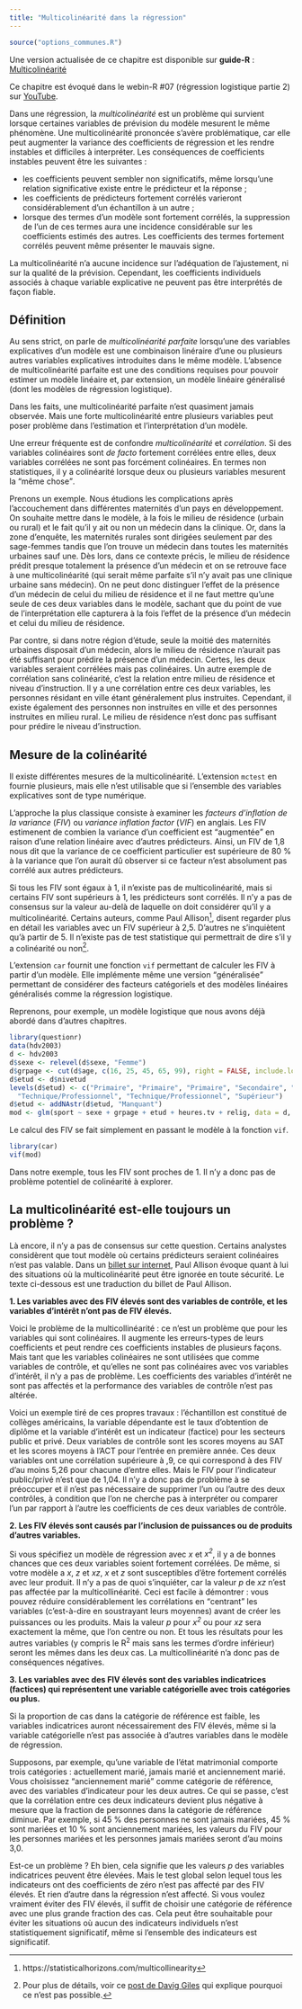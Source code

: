 ```yaml
---
title: "Multicolinéarité dans la régression"
---
```


```r
source("options_communes.R")
```

<div class="guide-R">
Une version actualisée de ce chapitre est disponible sur **guide-R** : [Multicolinéarité](https://larmarange.github.io/guide-R/analyses/multicolinearite.html)
</div>

<div class="webin-R">
Ce chapitre est évoqué dans le webin-R #07 (régression logistique partie 2) sur [YouTube](https://youtu.be/BUo9i7XTLYQ).
</div>

Dans une régression, la <dfn>multicolinéarité</dfn><dfn data-index="colinéarité"></dfn> est un problème qui survient lorsque certaines variables de prévision du modèle mesurent le même phénomène. Une multicolinéarité prononcée s'avère problématique, car elle peut augmenter la variance des coefficients de régression et les rendre instables et difficiles à interpréter. Les conséquences de coefficients instables peuvent être les suivantes :

- les coefficients peuvent sembler non significatifs, même lorsqu'une relation significative existe entre le prédicteur et la réponse ;
- les coefficients de prédicteurs fortement corrélés varieront considérablement d'un échantillon à un autre ;
- lorsque des termes d'un modèle sont fortement corrélés, la suppression de l'un de ces termes aura une incidence considérable sur les coefficients estimés des autres. Les coefficients des termes fortement corrélés peuvent même présenter le mauvais signe.

La multicolinéarité n'a aucune incidence sur l'adéquation de l'ajustement, ni sur la qualité de la prévision. Cependant, les coefficients individuels associés à chaque variable explicative ne peuvent pas être interprétés de façon fiable.

## Définition

Au sens strict, on parle de <dfn>multicolinéarité parfaite</dfn> lorsqu'une des variables explicatives d'un modèle est une combinaison linéraire d'une ou plusieurs autres variables explicatives introduites dans le même modèle. L'absence de multicolinéarité parfaite est une des conditions requises pour pouvoir estimer un modèle linéaire et, par extension, un modèle linéaire généralisé (dont les modèles de régression logistique).

Dans les faits, une multicolinéarité parfaite n'est quasiment jamais observée. Mais une forte multicolinéarité entre plusieurs variables peut poser problème dans l'estimation et l'interprétation d'un modèle.

Une erreur fréquente est de confondre <dfn>multicolinéarité</dfn> et <dfn>corrélation</dfn>. Si des variables colinéaires sont *de facto* fortement corrélées entre elles, deux variables corrélées ne sont pas forcément colinéaires. En termes non statistiques, il y a colinéarité lorsque deux ou plusieurs variables mesurent la <q>même chose</q>.

Prenons un exemple. Nous étudions les complications après l'accouchement dans différentes maternités d'un pays en développement. On souhaite mettre dans le modèle, à la fois le milieu de résidence (urbain ou rural) et le fait qu'il y ait ou non un médecin dans la clinique. Or, dans la zone d'enquête, les maternités rurales sont dirigées seulement par des sage-femmes tandis que l'on trouve un médecin dans toutes les maternités urbaines sauf une. Dès lors, dans ce contexte précis, le milieu de résidence prédit presque totalement la présence d'un médecin et on se retrouve face à une multicolinéarité (qui serait même parfaite s'il n'y avait pas une clinique urbaine sans médecin). On ne peut donc distinguer l'effet de la présence d'un médecin de celui du milieu de résidence et il ne faut mettre qu'une seule de ces deux variables dans le modèle, sachant que du point de vue de l'interprétation elle capturera à la fois l'effet de la présence d'un médecin et celui du milieu de résidence.

Par contre, si dans notre région d'étude, seule la moitié des maternités urbaines disposait d'un médecin, alors le milieu de résidence n'aurait pas été suffisant pour prédire la présence d'un médecin. Certes, les deux variables seraient corrélées mais pas colinéaires. Un autre exemple de corrélation sans colinéarité, c'est la relation entre milieu de résidence et niveau d'instruction. Il y a une corrélation entre ces deux variables, les personnes résidant en ville étant généralement plus instruites. Cependant, il existe également des personnes non instruites en ville et des personnes instruites en milieu rural. Le milieu de résidence n'est donc pas suffisant pour prédire le niveau d'instruction.

## Mesure de la colinéarité

Il existe différentes mesures de la multicolinéarité. L'extension `mctest`{.pkg} en fournie plusieurs, mais elle n'est utilisable que si l'ensemble des variables explicatives sont de type numérique.

L'approche la plus classique consiste à examiner les <dfn>facteurs d'inflation de la variance</dfn> (<dfn>FIV</dfn>) ou <dfn lang="en">variance inflation factor</dfn> (<dfn lang="en">VIF</dfn>) en anglais. Les FIV estimenent de combien la variance d'un coefficient est <q>augmentée</q> en raison d'une relation linéaire avec d'autres prédicteurs. Ainsi, un FIV de 1,8 nous dit que la variance de ce coefficient particulier est supérieure de 80 % à la variance que l'on aurait dû observer si ce facteur n'est absolument pas corrélé aux autres prédicteurs.

Si tous les FIV sont égaux à 1, il n'existe pas de multicolinéarité, mais si certains FIV sont supérieurs à 1, les prédicteurs sont corrélés. Il n'y a pas de consensus sur la valeur au-delà de laquelle on doit considérer qu'il y a multicolinéarité. Certains auteurs, comme Paul Allison^[https://statisticalhorizons.com/multicollinearity], disent regarder plus en détail les variables avec un FIV supérieur à 2,5. D'autres ne s'inquiètent qu'à partir de 5. Il n'existe pas de test statistique qui permettrait de dire s'il y a colinéarité ou non^[Pour plus de détails, voir ce [post de Davig Giles](http://davegiles.blogspot.be/2013/06/can-you-actually-test-for.html) qui explique pourquoi ce n'est pas possible.].

L'extension `car`{.pkg} fournit une fonction `vif`{data-pkg="car"} permettant de calculer les FIV à partir d'un modèle. Elle implémente même une version <q>généralisée</q> permettant de considérer des facteurs catégoriels et des modèles linéaires généralisés comme la régression logistique.

Reprenons, pour exemple, un modèle logistique que nous avons déjà abordé dans d'autres chapitres.

```r
library(questionr)
data(hdv2003)
d <- hdv2003
d$sexe <- relevel(d$sexe, "Femme")
d$grpage <- cut(d$age, c(16, 25, 45, 65, 99), right = FALSE, include.lowest = TRUE)
d$etud <- d$nivetud
levels(d$etud) <- c("Primaire", "Primaire", "Primaire", "Secondaire", "Secondaire", 
  "Technique/Professionnel", "Technique/Professionnel", "Supérieur")
d$etud <- addNAstr(d$etud, "Manquant")
mod <- glm(sport ~ sexe + grpage + etud + heures.tv + relig, data = d, family = binomial())
```

Le calcul des FIV se fait simplement en passant le modèle à la fonction `vif`{data-pkg="car"}.

```r
library(car)
vif(mod)
```

Dans notre exemple, tous les FIV sont proches de 1. Il n'y a donc pas de problème potentiel de colinéarité à explorer.

## La multicolinéarité est-elle toujours un problème ?

Là encore, il n'y a pas de consensus sur cette question. Certains analystes considèrent que tout modèle où certains prédicteurs seraient colinéaires n'est pas valable. Dans un [billet sur internet](https://statisticalhorizons.com/multicollinearity), Paul Allison évoque quant à lui des situations où la multicolinéarité peut être ignorée en toute sécurité. Le texte ci-dessous est une traduction du billet de Paul Allison.

**1. Les variables avec des FIV élevés sont des variables de contrôle, et les variables d'intérêt n'ont pas de FIV élevés.** 

Voici le problème de la multicollinéarité : ce n'est un problème que pour les variables qui sont colinéaires. Il augmente les erreurs-types de leurs coefficients et peut rendre ces coefficients instables de plusieurs façons. Mais tant que les variables colinéaires ne sont utilisées que comme variables de contrôle, et qu'elles ne sont pas colinéaires avec vos variables d'intérêt, il n'y a pas de problème. Les coefficients des variables d'intérêt ne sont pas affectés et la performance des variables de contrôle n'est pas altérée.

Voici un exemple tiré de ces propres travaux : l'échantillon est constitué de collèges américains, la variable dépendante est le taux d'obtention de diplôme et la variable d'intérêt est un indicateur (factice) pour les secteurs public et privé. Deux variables de contrôle sont les scores moyens au SAT et les scores moyens à l'ACT pour l'entrée en première année. Ces deux variables ont une corrélation supérieure à ,9, ce qui correspond à des FIV d'au moins 5,26 pour chacune d'entre elles. Mais le FIV pour l'indicateur public/privé n'est que de 1,04. Il n'y a donc pas de problème à se préoccuper et il n'est pas nécessaire de supprimer l'un ou l'autre des deux contrôles, à condition que l'on ne cherche pas à interpréter ou comparer l'un par rapport à l'autre les coefficients de ces deux variables de contrôle.

**2. Les FIV élevés sont causés par l'inclusion de puissances ou de produits d'autres variables.**
 
Si vous spécifiez un modèle de régression avec *x* et *x^2^*, il y a de bonnes chances que ces deux variables soient fortement corrélées. De même, si votre modèle a *x*, *z* et *xz*, *x* et *z* sont susceptibles d'être fortement corrélés avec leur produit. Il n'y a pas de quoi s'inquiéter, car la valeur *p* de *xz* n'est pas affectée par la multicollinéarité.  Ceci est facile à démontrer : vous pouvez réduire considérablement les corrélations en <q>centrant</q> les variables (c'est-à-dire en soustrayant leurs moyennes) avant de créer les puissances ou les produits. Mais la valeur *p* pour *x^2^* ou pour *xz* sera exactement la même, que l'on centre ou non. Et tous les résultats pour les autres variables (y compris le R^2^ mais sans les termes d'ordre inférieur) seront les mêmes dans les deux cas. La multicollinéarité n'a donc pas de conséquences négatives.

**3. Les variables avec des FIV élevés sont des variables indicatrices (factices) qui représentent une variable catégorielle avec trois catégories ou plus.**

Si la proportion de cas dans la catégorie de référence est faible, les variables indicatrices auront nécessairement des FIV élevés, même si la variable catégorielle n'est pas associée à d'autres variables dans le modèle de régression.

Supposons, par exemple, qu'une variable de l'état matrimonial comporte trois catégories : actuellement marié, jamais marié et anciennement marié. Vous choisissez <q>anciennement marié</q> comme catégorie de référence, avec des variables d'indicateur pour les deux autres. Ce qui se passe, c'est que la corrélation entre ces deux indicateurs devient plus négative à mesure que la fraction de personnes dans la catégorie de référence diminue. Par exemple, si 45 % des personnes ne sont jamais mariées, 45 % sont mariées et 10 % sont anciennement mariées, les valeurs du FIV pour les personnes mariées et les personnes jamais mariées seront d'au moins 3,0.

Est-ce un problème ? Eh bien, cela signifie que les valeurs *p* des variables indicatrices peuvent être élevées. Mais le test global selon lequel tous les indicateurs ont des coefficients de zéro n'est pas affecté par des FIV élevés. Et rien d'autre dans la régression n'est affecté. Si vous voulez vraiment éviter des FIV élevés, il suffit de choisir une catégorie de référence avec une plus grande fraction des cas. Cela peut être souhaitable pour éviter les situations où aucun des indicateurs individuels n'est statistiquement significatif, même si l'ensemble des indicateurs est significatif. 
